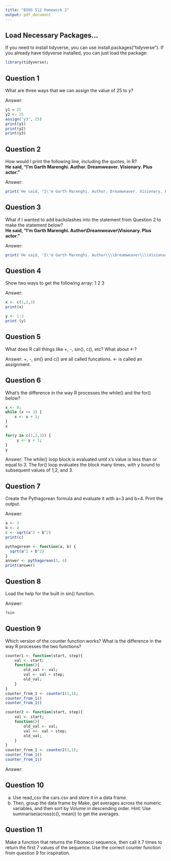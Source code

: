 ```yaml
---
title: "BIOS 512 Homework 2"
output: pdf_document
---
```


## Load Necessary Packages...

If you need to install tidyverse, you can use install.packages("tidyverse"). If you already have tidyverse installed, you can just load the package:

```r
library(tidyverse);
```

## Question 1

What are three ways that we can assign the value of 25 to y?

Answer:

```r
y1 = 25
y2 <- 25
assign("y3", 25)
print(y1)
print(y2)
print(y3)
```
## Question 2

How would I print the following line, including the quotes, in R?\
**He said, "I'm Garth Marenghi. Author. Dreamweaver. Visionary. Plus actor."**

Answer:
```r
print('He said, "I\'m Garth Marenghi. Author. Dreamweaver. Visionary. Plus actor."')
```

## Question 3

What if I wanted to add backslashes into the statement from Question 2 to make the statement below?\
**He said, "I'm Garth Marenghi. Author\\Dreamweaver\\Visionary. Plus actor."**

Answer:
```r
print('He said, "I\'m Garth Marenghi. Author\\\\Dreamweaver\\\\Visionary. Plus actor."')
```

## Question 4

Show two ways to get the following array: 1 2 3

Answer:
```r
x <- c(1,2,3)
print(x)

y <- 1:3
print (y)
```

## Question 5

What does R call things like +, -, sin(), c(), etc? What about \<-?

Answer:
+, -, sin() and c() are all called funcations. 
<- is called an assignment. 

## Question 6

What's the difference in the way R processes the while() and the for() below?

```r
x <- 0;
while (x <= 3) {
    x <- x + 1;
}
x

for(y in c(1,2,3)) {
     y <- y + 1;
}
y
```
Answer: 
The while() loop block is evaluated until x's value is less than or equal to 3. The for() loop evaluates the block many times, with y bound to subsequent values of 
1,2, and 3.

## Question 7

Create the Pythagorean formula and evaluate it with a=3 and b=4. Print the output.

Answer:
```r
a <- 3
b <- 4
c <- sqrt(a^2 + b^2)
print(c)
```
```r
pythagorean <- function(a, b) {
  sqrt(a^2 + b^2)
}
answer <- pythagorean(3, 4)
print(answer)
```

## Question 8

Load the help for the built in sin() function.

Answer:
```r
?sin
```

## Question 9

Which version of the counter function works? What is the difference in the way R processes the two functions?

```r
counter1 <- function(start, step){
    val <- start;
    function(){
        old_val <- val;
        val <- val + step;
        old_val;
    }
}
counter_from_1 <- counter1(1,1);
counter_from_1()
counter_from_1()

counter2 <- function(start, step){
    val <- start;
    function(){
        old_val <- val;
        val <<- val + step;
        old_val;
    }
}
counter_from_1 <- counter2(1,1);
counter_from_1()
counter_from_1()
```
Answer:



## Question 10

a)  Use read_csv the cars.csv and store it in a data frame.
b)  Then, group the data frame by Make, get averages across the numeric variables, and then sort by Volume in descending order. Hint: Use summarise(across(c(<variable list>), mean)) to get the averages.

## Question 11

Make a function that returns the Fibonacci sequence, then call it 7 times to return the first 7 values of the sequence. Use the correct counter function from question 9 for inspiration.
